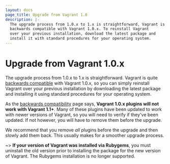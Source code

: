 ```yaml
---
layout: docs
page_title: Upgrade from Vagrant 1.0
description: |-
  The upgrade process from 1.0.x to 1.x is straightforward, Vagrant is
  backwards compatible with Vagrant 1.0.x. To reinstall Vagrant
  over your previous installation, download the latest package and
  install it with standard procedures for your operating system.
---
```


# Upgrade from Vagrant 1.0.x

The upgrade process from 1.0.x to 1.x is straightforward. Vagrant is quite
[backwards compatible](/vagrant/docs/installation/backwards-compatibility)
with Vagrant 1.0.x, so you can simply reinstall Vagrant
over your previous installation by downloading the latest package and
installing it using standard procedures for your operating system.

As the [backwards compatibility](/vagrant/docs/installation/backwards-compatibility)
page says, **Vagrant 1.0.x plugins will not work with Vagrant 1.1+**. Many
of these plugins have been updated to work with newer versions of Vagrant,
so you will need to verify if they've been updated. If not however, you will have
to remove them before the upgrade.

We recommend that you remove _all_ plugins before the upgrade and then slowly
add them back. This usually makes for a smoother upgrade process.

~> **If your version of Vagrant was installed via Rubygems**, you
must uninstall the old version prior to installing the package for the
new version of Vagrant. The Rubygems installation is no longer supported.
